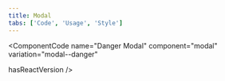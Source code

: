 ```yaml
---
title: Modal
tabs: ['Code', 'Usage', 'Style']
---
```


<ComponentCode
  name="Transactional Modal"
  component="modal"
  variation="modal"
  hasReactVersion
/>
<ComponentCode
  name="Passive Modal"
  component="modal"
  variation="modal--nofooter"
  hasReactVersion
/>
<ComponentCode
  name="Danger Modal"
  component="modal"
  variation="modal--danger"
  
  hasReactVersion
/>

<ComponentCode
    name="Input Modal"
    component="modal" 
    variation="modal--input"
    hasReactVersion
    >
</ComponentCode>
<ComponentDocs component="modal"></ComponentDocs>
